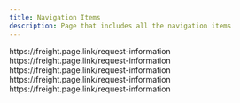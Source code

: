 ```yaml
---
title: Navigation Items
description: Page that includes all the navigation items
---
```


<Title>Products</Title>
<AnchorLinks small>
  <AnchorLink to='https://freight.page.link/request-information'>
    https://freight.page.link/request-information
  </AnchorLink>
</AnchorLinks>
<Title>Solutions</Title>
<AnchorLinks small>
  <AnchorLink to='https://freight.page.link/request-information'>
    https://freight.page.link/request-information
  </AnchorLink>
</AnchorLinks>
<Title>Partners</Title>
<AnchorLinks small>
  <AnchorLink to='https://freight.page.link/request-information'>
    https://freight.page.link/request-information
  </AnchorLink>
</AnchorLinks>
<Title>Marketplace</Title>
<AnchorLinks small>
  <AnchorLink to='https://freight.page.link/request-information'>
    https://freight.page.link/request-information
  </AnchorLink>
</AnchorLinks>
<Title>Pricing</Title>
<AnchorLinks small>
  <AnchorLink to='https://freight.page.link/request-information'>
    https://freight.page.link/request-information
  </AnchorLink>
</AnchorLinks>

